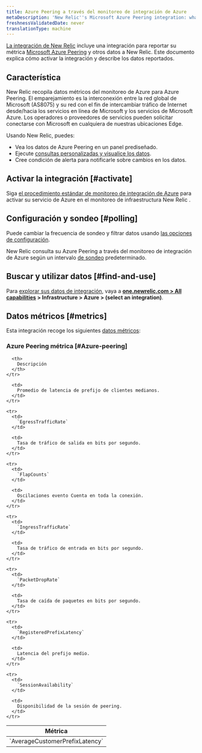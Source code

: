 ```yaml
---
title: Azure Peering a través del monitoreo de integración de Azure
metaDescription: 'New Relic''s Microsoft Azure Peering integration: what data it reports and how to enable it.'
freshnessValidatedDate: never
translationType: machine
---
```


[La integración de New Relic](/docs/infrastructure/integrations-getting-started/getting-started/introduction-infrastructure-integrations) incluye una integración para reportar su métrica [Microsoft Azure Peering](https://learn.microsoft.com/en-in/azure/internet-peering/) y otros datos a New Relic. Este documento explica cómo activar la integración y describe los datos reportados.

## Característica

New Relic recopila datos métricos del monitoreo de Azure para Azure Peering. El emparejamiento es la interconexión entre la red global de Microsoft (AS8075) y su red con el fin de intercambiar tráfico de Internet desde/hacia los servicios en línea de Microsoft y los servicios de Microsoft Azure. Los operadores o proveedores de servicios pueden solicitar conectarse con Microsoft en cualquiera de nuestras ubicaciones Edge.

Usando New Relic, puedes:

* Vea los datos de Azure Peering en un panel prediseñado.
* Ejecute [consultas personalizadas y visualice los datos](/docs/infrastructure/integrations-getting-started/getting-started/use-integration-data-new-relic-insights).
* Cree condición de alerta para notificarle sobre cambios en los datos.

## Activar la integración [#activate]

Siga [el procedimiento estándar de monitoreo de integración de Azure](/docs/infrastructure/microsoft-azure-integrations/azure-integrations-list/azure-monitor) para activar su servicio de Azure en el monitoreo de infraestructura New Relic .

## Configuración y sondeo [#polling]

Puede cambiar la frecuencia de sondeo y filtrar datos usando [las opciones de configuración](/docs/infrastructure/microsoft-azure-integrations/azure-integrations-list/azure-monitor/#settings).

New Relic consulta su Azure Peering a través del monitoreo de integración de Azure según un intervalo [de sondeo](/docs/infrastructure/microsoft-azure-integrations/azure-integrations-list/azure-monitor/#settings) predeterminado.

## Buscar y utilizar datos [#find-and-use]

Para [explorar sus datos de integración](/docs/infrastructure/integrations/find-use-infrastructure-integration-data), vaya a <DoNotTranslate>**[one.newrelic.com > All capabilities](https://one.newrelic.com/all-capabilities) > Infrastructure > Azure > (select an integration)**</DoNotTranslate>.

## Datos métricos [#metrics]

Esta integración recoge los siguientes [datos métricos](/docs/infrastructure/integrations-getting-started/getting-started/understand-integration-data-data-types#metric):

### Azure Peering métrica [#Azure-peering]

<table>
  <thead>
    <tr>
      <th style={{ width: "300px" }}>
        Métrica
      </th>

      <th>
        Descripción
      </th>
    </tr>
  </thead>

  <tbody>
    <tr>
      <td>
        `AverageCustomerPrefixLatency`
      </td>

      <td>
        Promedio de latencia de prefijo de clientes medianos.
      </td>
    </tr>

    <tr>
      <td>
        `EgressTrafficRate`
      </td>

      <td>
        Tasa de tráfico de salida en bits por segundo.
      </td>
    </tr>

    <tr>
      <td>
        `FlapCounts`
      </td>

      <td>
        Oscilaciones evento Cuenta en toda la conexión.
      </td>
    </tr>

    <tr>
      <td>
        `IngressTrafficRate`
      </td>

      <td>
        Tasa de tráfico de entrada en bits por segundo.
      </td>
    </tr>

    <tr>
      <td>
        `PacketDropRate`
      </td>

      <td>
        Tasa de caída de paquetes en bits por segundo.
      </td>
    </tr>

    <tr>
      <td>
        `RegisteredPrefixLatency`
      </td>

      <td>
        Latencia del prefijo medio.
      </td>
    </tr>

    <tr>
      <td>
        `SessionAvailability`
      </td>

      <td>
        Disponibilidad de la sesión de peering.
      </td>
    </tr>
  </tbody>
</table>